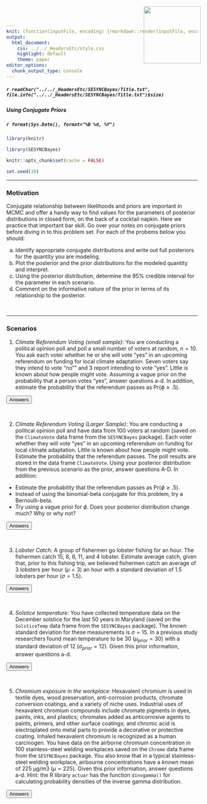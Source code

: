 ```yaml
---
knit: (function(inputFile, encoding) {rmarkdown::render(inputFile, encoding = encoding, output_dir = "../../content/labs")})
output:
  html_document:
    css: ../../_HeadersEtc/style.css
    highlight: default
    theme: paper
editor_options: 
  chunk_output_type: console
---
```


<script src="../../_HeadersEtc/hideOutput.js"></script>

<img src="../../_HeadersEtc/SESYNCBayes/Logo.png" style="position:absolute;top:20px;right:220px;width:150px;height=150px" />

##### `r readChar("../../_HeadersEtc/SESYNCBayes/Title.txt", file.info("../../_HeadersEtc/SESYNCBayes/Title.txt")$size)`

##### Using Conjugate Priors

##### `r format(Sys.Date(), format="%B %d, %Y")`

```r

library(knitr)

library(SESYNCBayes)

knitr::opts_chunk$set(cache = FALSE)

set.seed(10)

```

-----

### **Motivation**

Conjugate relationship between likelihoods and priors are important in MCMC and offer a handy way to find values for the parameters of posterior distributions in closed form, on the back of a cocktail napkin. Here we practice that important bar skill.  Go over your notes on conjugate priors before diving in to this problem set. For each of the probems below you should:

a. Identify appropriate conjugate distributions and write out full posteriors for the quantity you are modeling.
b. Plot the posterior and the prior distributions for the modeled quantity and interpret.
c. Using the posterior distribution, determine the 95% credible interval for the parameter in each scenario.
d. Comment on the informative nature of the prior in terms of its relationship to the posterior.

<br>

-----

### **Scenarios**

1. *Climate Referendum Voting (small sample)*: You are conducting a political opinion poll and poll a small number of voters at random, $n=10$. You ask each voter whether he or she will vote "yes" in an upcoming referendum on funding for local climate adaptation. Seven voters say they intend to vote "no"" and 3 report intending to vote "yes". Little is known about how people might vote.  Assuming a vague prior on the probability that a person votes "yes", answer questions a-d. In addition,
estimate the probability that the referendum passes as $\textrm{Pr}\big(\phi \geq .5\big)$. 

<button class="button" onclick="toggle_visibility('myDIV1');">Answers</button>

<div id="myDIV1", style="display:none">

<br>

\begin{eqnarray}
\big[\phi \mid y, n\big] & \propto & 
\textrm{binomial}\big(y\mid\phi,n\big)\,\textrm{beta}\big(\phi\mid \alpha_{prior},\beta_{prior}\big)\\[1em]
& \propto & \phi^y \big(1-\phi\big)^{n-y}\phi^{\alpha_{prior}-1}\big(1-\phi\big)^{\beta_{prior}-1}\\[1em]
& \propto & \phi^{\alpha_{prior}+y-1}\big(1-\phi\big)^{\beta_{prior}+n-y-1}\\[1em]
& = & \frac{\Gamma\big(\alpha_{prior}+y+\beta_{prior}+n-y\big)}{\Gamma\big(\alpha_{prior}+y\big)\Gamma\big(\beta_{prior}+n-y\big)}
\phi^{\alpha_{prior}+y-1}\big(1-\phi\big)^{\beta_{prior}+n-y-1}\\[1em]
& = & \textrm{beta}\big(\alpha_{prior}+y,\beta_{prior}+n-y\big)\\[1em]
& = & \textrm{beta}\big(1+3,1+10-3\big)\\[1em]
& = & \textrm{beta}\big(4,8\big)
\end{eqnarray}

```r
aPrior <- 1
bPrior <- 1 
y <- 3
n <- 10
(aPost <- aPrior + y)
(bPost <- bPrior + n - y)

prior <- function(x) dbeta(x, aPrior, bPrior)
post <- function(x) dbeta(x, aPost, bPost)

plot(prior, 0, 1, ylim=c(0, 3), main = "Beta prior (dash) and  beta posterior (red)", xlab = expression(phi), ylab = "Density",
  lty = 2, lwd = 2)
plot(post, 0, 1, add = TRUE, col = "red", lwd = 2)
```

```r
bounds <- c(0.025, 0.975)
bounds95 <- qbeta(bounds, aPost, bPost)
bounds95
```

```r
1 - pbeta(.5, aPost, bPost)
```

</div>

<br>

2. *Climate Referendum Voting (Larger Sample)*: You are conducting a political opinion poll and have data from 100 voters at random (saved on the `ClimateVote` data frame from the `SESYNCBayes` package). Each voter whether they will vote "yes" in an upcoming referendum on funding for local climate adaptation. Little is known about how people might vote.  Estimate the probability that the referendum passes. The poll results are stored in the data frame ``ClimateVote``. Using your posterior distribution from the previous scenario as the prior, answer questions A-D. In addition:

* Estimate the probability that the referendum passes as $\textrm{Pr}\big(\phi \geq .5\big)$. 
* Instead of using the binomial-beta conjugate for this problem, try a Bernoulli-beta. 
* Try using a vague prior for $\phi$. Does your posterior distribution change much? Why or why not?

<button class="button" onclick="toggle_visibility('myDIV2');">Answers</button>

<div id="myDIV2", style="display:none">

<br>

\begin{eqnarray}
\big[\phi \mid y, n\big] & \propto & 
\prod_{i=1}^{100}\textrm{Bernoulli}\big(z_{i}\mid\phi)\,\textrm{beta}\big(\phi\mid \alpha_{prior},\beta_{prior}\big)\\[1em]
& \propto & \prod_{i=1}^{100}\phi^{z_{i}}\big(1-\phi\big)^{1-z_{i}}\phi^{\alpha_{prior}-1}\big(1-\phi\big)^{\beta_{prior}-1}\\[1em]
& \propto & \phi^{\alpha_{prior}-1+\sum_{i=1}^{100}z_{i}}\big(1-\phi\big)^{\beta_{prior}-1+\sum_{i=1}^{100}(1 - z_{i})}\\[1em]
& \propto & \phi^{\alpha_{prior}+y-1}\big(1-\phi\big)^{\beta_{prior}+100-y-1}\\[1em]
& = & \frac{\Gamma\big(\alpha_{prior}+y+\beta_{prior}+100-y\big)}{\Gamma\big(\alpha_{prior}+y\big)\Gamma\big(\beta_{prior}+100-y\big)}
\phi^{\alpha_{prior}+y-1}\big(1-\phi\big)^{\beta_{prior}+100-y-1}\\[1em]
& = & \textrm{beta}\big(\alpha_{prior}+y,\beta_{prior}+100-y\big)\\[1em]
& = & \textrm{beta}\big(4+38,8+100-38\big)\\[1em]
& = & \textrm{beta}\big(42,70\big)\\[1em]
&& \textrm{where}\quad y = \sum_{i=1}^{100}z_{i}
\end{eqnarray}

```r
aPrior <- 4
bPrior <- 8 
(y <- sum(ClimateVote$vote))
(n <- dim(ClimateVote)[1])
(aPost <- aPrior + y) 
(bPost <- bPrior + n - y)

prior <- function(x) dbeta(x, aPrior, bPrior)
post <- function(x) dbeta(x, aPost, bPost)
postFlat <- function(x) dbeta(x, 1 + y, 1 + n - y)

plot(prior, 0, 1, ylim=c(0, 10), main = "Beta prior (dash) and beta posterior (red, blue)", xlab = expression(phi), ylab = "Density", lty = 2, lwd = 2)
plot(post, 0, 1, add = TRUE, col = "red", lwd = 2)
plot(postFlat, 0, 1, add = TRUE, col = "blue", lwd = 2)
```

```r
bounds <- c(0.025, 0.975)
bounds95 <- qbeta(bounds, aPost, bPost)
bounds95
```

```r
1 - pbeta(.5, aPost, bPost)
```

</div>

<br>

3. *Lobster Catch*: A group of fishermen go lobster fishing for an hour. The fishermen catch 15, 8, 6, 11, and 4 lobster. Estimate average catch, given that, prior to this fishing trip, we believed fishermen catch an average of 3 lobsters per hour $(\mu=3)$ an hour with a standard deviation of 1.5 lobsters per hour $(\sigma=1.5)$.

<button class="button" onclick="toggle_visibility('myDIV3');">Answers</button>

<div id="myDIV3", style="display:none">

<br>

First use moment-matching to convert $\mu$ and $\sigma$ to $a_{prior}$ and $b_{prior}$.

```r
mu <- 3
sigma <- 1.5

(aPrior <- mu^2/sigma^2)
(bPrior <- mu/sigma^2)
```

\begin{eqnarray}
\big[\lambda \mid y\big] & \propto & 
\prod_{i=1}^{n}\textrm{Poisson}\big(y_{i}\mid\lambda\big)\,\textrm{gamma}\big(\lambda\mid\alpha_{prior},\beta_{prior}\big)\\[1em]
& = & \prod_{i=1}^{n}\lambda^{y_{i}}e^{-\lambda}\lambda^{\alpha_{prior}-1}e^{-\beta_{prior}\lambda}\\[1em]
& = & \lambda^{\alpha_{prior}-1 + \sum_{i=1}^{n}y_{i}}e^{-\beta_{prior}\lambda-n\lambda}\\[1em]
& = & \lambda^{\alpha_{prior}-1 + \sum_{i=1}^{n}y_{i}}e^{-(n + \beta_{prior})\lambda}\\[1em]
& = & \textrm{gamma}\big(\alpha_{prior} + \sum_{i=1}^{n}y_{i}, n + \beta_{prior}\big)\\[1em] 
& = & \textrm{gamma}\big(4 + 44, 5 + 1.333\big)\\[1em] 
& = & \textrm{gamma}\big(48, 6.333\big) 
\end{eqnarray}

```r
y <- c(15, 8, 6, 11, 4 )
(aPost <- aPrior + sum(y))
(bPost <- bPrior + length(y))

prior <- function(x) dgamma(x, aPrior, bPrior)
post <- function(x) dgamma(x, aPost, bPost)

plot(prior, 0, 20, main = "Gamma prior (dash) and gamma posterior (red)", xlab = expression(lambda), 
  ylab = "Density", lty = 2, lwd = 2, ylim = c(0, 0.4))
plot(post, 0, 20, add = TRUE, col = "red", lwd = 2)
```

```r
bounds <- c(0.025, 0.975)
bounds95 <- qgamma(bounds, aPost, bPost)
bounds95
```

</div>

<br>

4. *Solstice temperature:* You have collected temperature data on the December solstice for the last 50 years in Maryland (saved on the `SolsticeTemp` data frame from the `SESYNCBayes` package).  The *known* standard deviation for these measurements is $\sigma=15$.  In a previous study researchers found mean temperature to be 30 $(\mu_{prior}=30)$ with a standard deviation of 12 $(\sigma_{prior}=12)$. Given this prior information, answer questions a-d.

<button class="button" onclick="toggle_visibility('myDIV4');">Answers</button>

<div id="myDIV4", style="display:none">

<br>

\begin{eqnarray}
\big[\mu \mid y\big] & \propto & 
\prod_{i=1}^{n}\textrm{normal}\big(y_{i}\mid\mu, \sigma^{2}\big)\,\textrm{normal}\big(\mu\mid\mu_{prior},\sigma_{prior}^{2}\big)\\[1em]
& = & \textrm{normal}\Bigg(\cfrac{\bigg(\cfrac{\mu_{prior}}{\sigma_{prior}^{2}} +\cfrac{\sum_{i=1}^{n}y_{i}}{\sigma^{2}}\bigg)}{\bigg(
\cfrac{1}{\sigma_{prior}^{2}} +\cfrac{n}{\sigma^{2}} \bigg)} ,\bigg(\cfrac{1}{\sigma_{prior}^{2}}+{\cfrac{n}{\sigma^{2}}}\bigg)^{-1}\Bigg)\\[1em]
& = & \textrm{normal}\Bigg(\cfrac{\bigg(\cfrac{30}{144} +\cfrac{1538.549}{225}\bigg)}{\bigg(
\cfrac{1}{144} +\cfrac{50}{225} \bigg)} ,\bigg(\cfrac{1}{144}+{\cfrac{50}{225}}\bigg)^{-1}\Bigg)\\[1em]
& = & \textrm{normal}\big(30.75, 4.36 \big)
\end{eqnarray}

```r
(varKnown <- 15^2)
(n <- dim(SolsticeTemp)[1])
(varPrior <- 12^2)
(muPrior <- 30) 
(y <- sum(SolsticeTemp$temp))
(muPost <-((muPrior/varPrior) + y/varKnown)/((1/varPrior) + (n/varKnown)))
(varPost <- 1/((1/varPrior) + (n/varKnown)))

prior <- function(x) dnorm(x, muPrior, varPrior^.5)
post <- function(x) dnorm(x, muPost, varPost^.5)

plot(prior, 0, 60, main = "Normal prior (dash) and normal posterior (red)", xlab = expression(mu), 
  ylab = "Density", lty = 2, ylim = c(0, 0.2), lwd = 2)
plot(post, 0, 60, add = TRUE, col = "red", lwd = 2)
```

```r
bounds <- c(0.025, 0.975)
bounds95 <- qnorm(bounds, muPost, varPost^.5)
bounds95
```

</div>

<br>

5. *Chromium exposure in the workplace*: Hexavalent chromium is used in textile dyes, wood preservation, anti-corrosion products, chromate conversion coatings, and a variety of niche uses. Industrial uses of hexavalent chromium compounds include chromate pigments in dyes, paints, inks, and plastics; chromates added as anticorrosive agents to paints, primers, and other surface coatings; and chromic acid is electroplated onto metal parts to provide a decorative or protective coating. Inhaled hexavalent chromium is recognized as a human carcinogen. You have data on the airborne chromium concentration in 100 stainless-steel welding workplaces saved on the `Chrome` data frame from the `SESYNCBayes` package. You also know that in a typical stainless-steel welding workplace, airbourne concentrations have a *known* mean of 225 μg/m3 ($\mu=225$). Given this prior information, answer questions a-d. Hint: the R library `actuar` has the function `dinvgamma()` for calculating probability densities of the inverse gamma distribution.

<button class="button" onclick="toggle_visibility('myDIV5');">Answers</button>

<div id="myDIV5", style="display:none">

<br>

\begin{eqnarray}
\big[\sigma^2 \mid y\big] & \propto & 
\prod_{i=1}^{n}\textrm{normal}\big(y_{i}\mid\mu, \sigma^{2}\big)\,\textrm{inverse gamma}\big(\alpha\mid\mu_{prior},\beta_{prior}\big)\\[1em]
& = & \textrm{inverse gamma}\Bigg(\bigg(\alpha_{prior} + \cfrac{n}{2}\bigg),\bigg(\beta_{prior} + \cfrac{\Sigma_{i=1}^n(x_i-\mu)^2}{2}\bigg)\Bigg)\\[1em]
& = & \textrm{inverse gamma}\Bigg(\bigg(0.001 + \cfrac{n}{2}\bigg),\bigg(0.001 + \cfrac{\Sigma_{i=1}^n(x_i-225)^2}{2}\bigg)\Bigg)
\end{eqnarray}

```r
muKnown <- 225
n <- nrow(Chrome)
alphaPrior <- 0.001 #shape
betaPrior <- 0.001 #scale

alphaPost <-alphaPrior + (n/2)

betaPost <- betaPrior + sum((Chrome$conc-muKnown)^2)/2

library(actuar)
prior <- function(x) dinvgamma(x, shape = alphaPrior, scale = betaPrior)
post <- function(x) dinvgamma(x, shape = alphaPost, scale = betaPost)

plot(prior, 0, 4000, main = "Inverse Gamma Prior (dash) and Inverse Gamma Posterior (red)", xlab = expression(sigma^2), 
     ylab = "Density", lty = 2, lwd = 2, ylim = c(0,.0013))
plot(post, 0, 4000, add = TRUE, col = "red", lwd = 2)
```

```r
bounds <- c(0.025, 0.975)
bounds95 <- qinvgamma(bounds, alphaPost, betaPost)
bounds95
```

</div>

<br>

